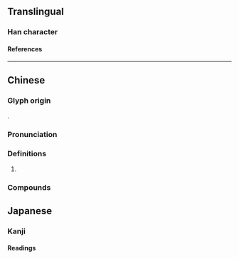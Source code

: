 {{character info/new}}
==Translingual==

===Han character===
{{Han char|rn=32|rad=土|as=07|sn=10|four=|canj=GYLH|ids=⿰土步}}

====References====
{{Han ref|kx=0230.121|hdz=10443.140|uh=57D7}}

----

==Chinese==
{{zh-forms}}

===Glyph origin===
{{Han compound|土|步|ls=psc|c1=s|c2=p|t1=earth}}.

===Pronunciation===
{{zh-pron
|m=bù
|c=bou6
|cat=n
}}

===Definitions===
{{zh-hanzi}}

# {{lb|zh|chiefly|Cantonese}} {{zh-alt-form|埠|[[dock]]; [[port]]|dot=,}} {{n-g|mostly used in place names.}}

===Compounds===
{{zh-der|到埗|抵埗|深水埗|寮埗|高埗|地埗}}

==Japanese==
===Kanji===
{{ja-kanji|grade=uc|rs=土13}}

====Readings====
{{ja-readings
|on=ホ
}}